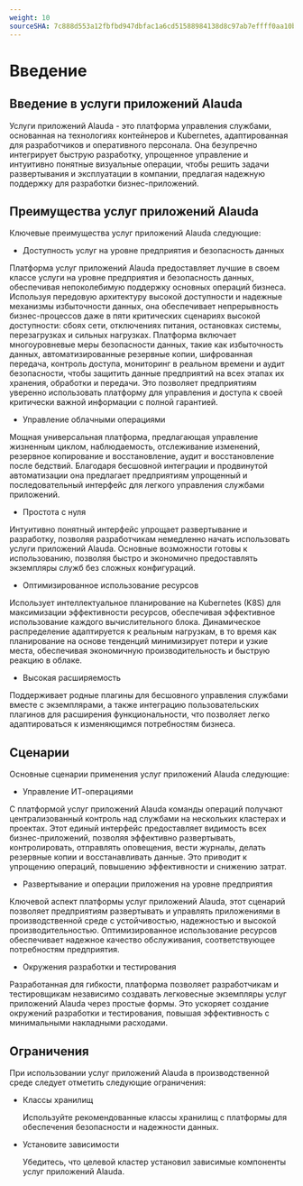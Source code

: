 ```yaml
---
weight: 10
sourceSHA: 7c888d553a12fbfbd947dbfac1a6cd51588984138d8c97ab7effff0aa10bbfd7
---
```


# Введение

## Введение в услуги приложений Alauda

Услуги приложений Alauda - это платформа управления службами, основанная на технологиях контейнеров и Kubernetes, адаптированная для разработчиков и оперативного персонала. Она безупречно интегрирует быструю разработку, упрощенное управление и интуитивно понятные визуальные операции, чтобы решить задачи развертывания и эксплуатации в компании, предлагая надежную поддержку для разработки бизнес-приложений.

## Преимущества услуг приложений Alauda

Ключевые преимущества услуг приложений Alauda следующие:

- Доступность услуг на уровне предприятия и безопасность данных

Платформа услуг приложений Alauda предоставляет лучшие в своем классе услуги на уровне предприятия и безопасность данных, обеспечивая непоколебимую поддержку основных операций бизнеса. Используя передовую архитектуру высокой доступности и надежные механизмы избыточности данных, она обеспечивает непрерывность бизнес-процессов даже в пяти критических сценариях высокой доступности: сбоях сети, отключениях питания, остановках системы, перезагрузках и сильных нагрузках. Платформа включает многоуровневые меры безопасности данных, такие как избыточность данных, автоматизированные резервные копии, шифрованная передача, контроль доступа, мониторинг в реальном времени и аудит безопасности, чтобы защитить данные предприятий на всех этапах их хранения, обработки и передачи. Это позволяет предприятиям уверенно использовать платформу для управления и доступа к своей критически важной информации с полной гарантией.

- Управление облачными операциями

Мощная универсальная платформа, предлагающая управление жизненным циклом, наблюдаемость, отслеживание изменений, резервное копирование и восстановление, аудит и восстановление после бедствий. Благодаря бесшовной интеграции и продвинутой автоматизации она предлагает предприятиям упрощенный и последовательный интерфейс для легкого управления службами приложений.

- Простота с нуля

Интуитивно понятный интерфейс упрощает развертывание и разработку, позволяя разработчикам немедленно начать использовать услуги приложений Alauda. Основные возможности готовы к использованию, позволяя быстро и экономично предоставлять экземпляры служб без сложных конфигураций.

- Оптимизированное использование ресурсов

Использует интеллектуальное планирование на Kubernetes (K8S) для максимизации эффективности ресурсов, обеспечивая эффективное использование каждого вычислительного блока. Динамическое распределение адаптируется к реальным нагрузкам, в то время как планирование на основе тенденций минимизирует потери и узкие места, обеспечивая экономичную производительность и быструю реакцию в облаке.

- Высокая расширяемость

Поддерживает родные плагины для бесшовного управления службами вместе с экземплярами, а также интеграцию пользовательских плагинов для расширения функциональности, что позволяет легко адаптироваться к изменяющимся потребностям бизнеса.

## Сценарии

Основные сценарии применения услуг приложений Alauda следующие:

- Управление ИТ-операциями

С платформой услуг приложений Alauda команды операций получают централизованный контроль над службами на нескольких кластерах и проектах. Этот единый интерфейс предоставляет видимость всех бизнес-приложений, позволяя эффективно развертывать, контролировать, отправлять оповещения, вести журналы, делать резервные копии и восстанавливать данные. Это приводит к упрощению операций, повышению эффективности и снижению затрат.

- Развертывание и операции приложения на уровне предприятия

Ключевой аспект платформы услуг приложений Alauda, этот сценарий позволяет предприятиям развертывать и управлять приложениями в производственной среде с устойчивостью, надежностью и высокой производительностью. Оптимизированное использование ресурсов обеспечивает надежное качество обслуживания, соответствующее потребностям предприятия.

- Окружения разработки и тестирования

Разработанная для гибкости, платформа позволяет разработчикам и тестировщикам независимо создавать легковесные экземпляры услуг приложений Alauda через простые формы. Это ускоряет создание окружений разработки и тестирования, повышая эффективность с минимальными накладными расходами.

## Ограничения

При использовании услуг приложений Alauda в производственной среде следует отметить следующие ограничения:

- Классы хранилищ

  Используйте рекомендованные классы хранилищ с платформы для обеспечения безопасности и надежности данных.

- Установите зависимости

  Убедитесь, что целевой кластер установил зависимые компоненты услуг приложений Alauda.
